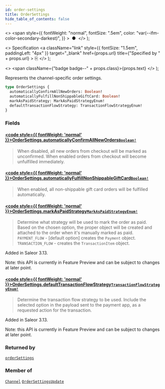 ```yaml
---
id: order-settings
title: OrderSettings
hide_table_of_contents: false
---
```


  <>
    <span
      style={{
        fontWeight: "normal",
        fontSize: ".5em",
        color: "var(--ifm-color-secondary-darkest)",
      }}
    >
      &nbsp;●&nbsp;
    </span>
  </>
);

  <>
    Specification
    <a
      className="link"
      style={{ fontSize: "1.5em", paddingLeft: "4px" }}
      target="\_blank"
      href={props.url}
      title={"Specified by " + props.url}
    >
      ⎘
    </a>
  </>
);

  <>
    <span className={"badge badge--" + props.class}>{props.text}</span>
  </>
);

Represents the channel-specific order settings.

```graphql
type OrderSettings {
  automaticallyConfirmAllNewOrders: Boolean!
  automaticallyFulfillNonShippableGiftCard: Boolean!
  markAsPaidStrategy: MarkAsPaidStrategyEnum!
  defaultTransactionFlowStrategy: TransactionFlowStrategyEnum!
}
```

### Fields

#### [<code style={{ fontWeight: 'normal' }}>OrderSettings.<b>automaticallyConfirmAllNewOrders</b></code>](#)<Bullet />[`Boolean!`](../../../api-reference/miscellaneous/scalars/boolean) <Badge class="secondary" text="non-null"/> <Badge class="secondary" text="scalar"/> <Badge class="secondary" text="miscellaneous"/>

> When disabled, all new orders from checkout will be marked as unconfirmed. When enabled orders from checkout will become unfulfilled immediately.

#### [<code style={{ fontWeight: 'normal' }}>OrderSettings.<b>automaticallyFulfillNonShippableGiftCard</b></code>](#)<Bullet />[`Boolean!`](../../../api-reference/miscellaneous/scalars/boolean) <Badge class="secondary" text="non-null"/> <Badge class="secondary" text="scalar"/> <Badge class="secondary" text="miscellaneous"/>

> When enabled, all non-shippable gift card orders will be fulfilled automatically.

#### [<code style={{ fontWeight: 'normal' }}>OrderSettings.<b>markAsPaidStrategy</b></code>](#)<Bullet />[`MarkAsPaidStrategyEnum!`](../../../api-reference/channels/enums/mark-as-paid-strategy-enum) <Badge class="secondary" text="non-null"/> <Badge class="secondary" text="enum"/> <Badge class="secondary" text="channels"/>

> Determine what strategy will be used to mark the order as paid. Based on the chosen option, the proper object will be created and attached to the order when it's manually marked as paid.
> `PAYMENT_FLOW` - [default option] creates the `Payment` object.
> `TRANSACTION_FLOW` - creates the `TransactionItem` object.

Added in Saleor 3.13.

Note: this API is currently in Feature Preview and can be subject to changes at later point.

>

#### [<code style={{ fontWeight: 'normal' }}>OrderSettings.<b>defaultTransactionFlowStrategy</b></code>](#)<Bullet />[`TransactionFlowStrategyEnum!`](../../../api-reference/payments/enums/transaction-flow-strategy-enum) <Badge class="secondary" text="non-null"/> <Badge class="secondary" text="enum"/> <Badge class="secondary" text="payments"/>

> Determine the transaction flow strategy to be used. Include the selected option in the payload sent to the payment app, as a requested action for the transaction.

Added in Saleor 3.13.

Note: this API is currently in Feature Preview and can be subject to changes at later point.

>

### Returned by

[`orderSettings`](../../../api-reference/orders/queries/order-settings) <Badge class="secondary" text="query"/>

### Member of

[`Channel`](../../../api-reference/channels/objects/channel) <Badge class="secondary" text="object"/><Bullet />[`OrderSettingsUpdate`](../../../api-reference/orders/objects/order-settings-update) <Badge class="secondary" text="object"/>
